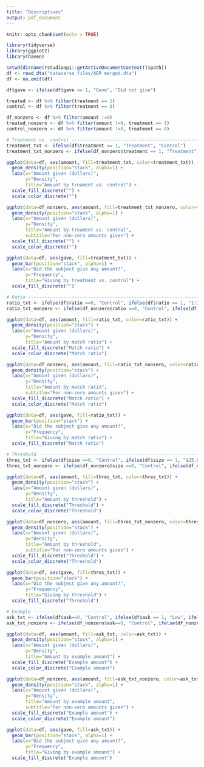 ```yaml
---
title: "Descriptives"
output: pdf_document
---
```


```r
knitr::opts_chunk$set(echo = TRUE)

library(tidyverse)
library(ggplot2)
library(haven)
```

```r

setwd(dirname(rstudioapi::getActiveDocumentContext()$path))
df <- read_dta("dataverse_files/AER merged.dta")
df <- na.omit(df)

df$gave <- ifelse(df$gave == 1, "Gave", "Did not give")

treated <- df %>% filter(treatment == 1)
control <- df %>% filter(treatment == 0)

df_nonzero <- df %>% filter(amount !=0)
treated_nonzero <- df %>% filter(amount !=0, treatment == 1)
control_nonzero <- df %>% filter(amount !=0, treatment == 0)

```

```r

# Treatment vs. control --------------------------------------------------------
treatment_txt <- ifelse(df$treatment == 1, "Treatment", "Control")
treatment_txt_nonzero <- ifelse(df_nonzero$treatment == 1, "Treatment", "Control")

ggplot(data=df, aes(amount, fill=treatment_txt, color=treatment_txt)) + 
  geom_density(position="stack", alpha=1) + 
  labs(x="Amount given (dollars)", 
       y="Density", 
       title="Amount by treament vs. control") + 
  scale_fill_discrete("") + 
  scale_color_discrete("")

ggplot(data=df_nonzero, aes(amount, fill=treatment_txt_nonzero, color=treatment_txt_nonzero)) + 
  geom_density(position="stack", alpha=1) + 
  labs(x="Amount given (dollars)", 
       y="Density", 
       title="Amount by treament vs. control", 
       subtitle="For non-zero amounts given") + 
  scale_fill_discrete("") + 
  scale_color_discrete("")

ggplot(data=df, aes(gave, fill=treatment_txt)) + 
  geom_bar(position="stack", alpha=1) + 
  labs(x="Did the subject give any amount?", 
       y="Frequency", 
       title="Giving by treatment vs. control") + 
  scale_fill_discrete("")

```


```r
# Ratio ------------------------------------------------------------------------
ratio_txt <- ifelse(df$ratio ==0, "Control", ifelse(df$ratio == 1, "1:1", ifelse(df$ratio == 2, "2:1", "3:1")))
ratio_txt_nonzero <- ifelse(df_nonzero$ratio ==0, "Control", ifelse(df_nonzero$ratio == 1, "1:1", ifelse(df_nonzero$ratio == 2, "2:1", "3:1")))

ggplot(data=df, aes(amount, fill=ratio_txt, color=ratio_txt)) + 
  geom_density(position="stack") + 
  labs(x="Amount given (dollars)", 
       y="Density", 
       title="Amount by match ratio") + 
  scale_fill_discrete("Match ratio") + 
  scale_color_discrete("Match ratio")

ggplot(data=df_nonzero, aes(amount, fill=ratio_txt_nonzero, color=ratio_txt_nonzero)) + 
  geom_density(position="stack") + 
  labs(x="Amount given (dollars)", 
       y="Density", 
       title="Amount by match ratio", 
       subtitle="For non-zero amounts given") + 
  scale_fill_discrete("Match ratio") + 
  scale_color_discrete("Match ratio")

ggplot(data=df, aes(gave, fill=ratio_txt)) + 
  geom_bar(position="stack") + 
  labs(x="Did the subject give any amount?", 
       y="Frequency", 
       title="Giving by match ratio") + 
  scale_fill_discrete("Match ratio")

```


```r
# Threshold --------------------------------------------------------------------
thres_txt <- ifelse(df$size ==0, "Control", ifelse(df$size == 1, "$25,000", ifelse(df$size == 2, "$50,000", ifelse(df$size ==3, "$100,000", "Unstated"))))
thres_txt_nonzero <- ifelse(df_nonzero$size ==0, "Control", ifelse(df_nonzero$size == 1, "$25,000", ifelse(df_nonzero$size == 2, "$50,000", ifelse(df_nonzero$size ==3, "$100,000", "Unstated"))))

ggplot(data=df, aes(amount, fill=thres_txt, color=thres_txt)) + 
  geom_density(position="stack") + 
  labs(x="Amount given (dollars)", 
       y="Density", 
       title="Amount by threshold") + 
  scale_fill_discrete("Threshold") + 
  scale_color_discrete("Threshold")

ggplot(data=df_nonzero, aes(amount, fill=thres_txt_nonzero, color=thres_txt_nonzero)) + 
  geom_density(position="stack") + 
  labs(x="Amount given (dollars)", 
       y="Density", 
       title="Amount by threshold", 
       subtitle="For non-zero amounts given") + 
  scale_fill_discrete("Threshold") + 
  scale_color_discrete("Threshold")

ggplot(data=df, aes(gave, fill=thres_txt)) + 
  geom_bar(position="stack") + 
  labs(x="Did the subject give any amount?", 
       y="Frequency", 
       title="Giving by threshold") + 
  scale_fill_discrete("Threshold")

```


```r

# Example ----------------------------------------------------------------------
ask_txt <- ifelse(df$ask==0, "Control", ifelse(df$ask == 1, "Low", ifelse(df$ask == 2, "Medium", "High")))
ask_txt_nonzero <- ifelse(df_nonzero$ask==0, "Control", ifelse(df_nonzero$ask == 1, "Low", ifelse(df_nonzero$ask == 2, "Medium", "High")))

ggplot(data=df, aes(amount, fill=ask_txt, color=ask_txt)) + 
  geom_density(position="stack", alpha=1) + 
  labs(x="Amount given (dollars)", 
       y="Density", 
       title="Amount by example amount") + 
  scale_fill_discrete("Example amount") + 
  scale_color_discrete("Example amount")

ggplot(data=df_nonzero, aes(amount, fill=ask_txt_nonzero, color=ask_txt_nonzero)) + 
  geom_density(position="stack", alpha=1) + 
  labs(x="Amount given (dollars)", 
       y="Density", 
       title="Amount by example amount", 
       subtitle="For non-zero amounts given") + 
  scale_fill_discrete("Example amount") + 
  scale_color_discrete("Example amount")

ggplot(data=df, aes(gave, fill=ask_txt)) + 
  geom_bar(position="stack", alpha=1) + 
  labs(x="Did the subject give any amount?", 
       y="Frequency", 
       title="Giving by example amount") + 
  scale_fill_discrete("Example amount")


```

